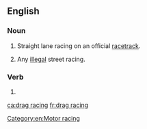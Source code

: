 ==English==
{{wikipedia}}

===Noun===
{{en-noun|-|head=[[drag]] [[racing]]}}

# Straight lane racing on an official [[racetrack]].
# {{context|colloquial|lang=en}} Any [[illegal]] street racing.

===Verb===
{{head|en|present participle}}

# {{present participle of|drag race|lang=en}}

[[Category:en:Motor racing]]

[[ca:drag racing]]
[[fr:drag racing]]